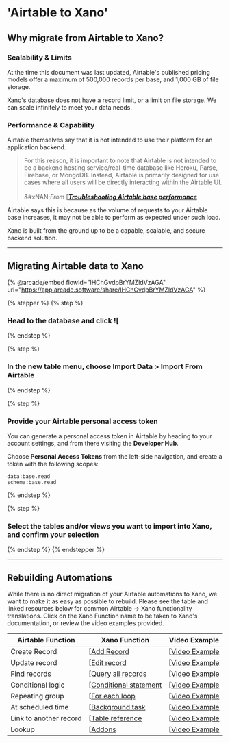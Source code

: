 # 'Airtable to Xano'

## Why migrate from Airtable to Xano?

### Scalability & Limits

At the time this document was last updated, Airtable's published pricing models offer a maximum of 500,000 records per base, and 1,000 GB of file storage.

Xano's database does not have a record limit, or a limit on file storage. We can scale infinitely to meet your data needs.

### Performance & Capability

Airtable themselves say that it is not intended to use their platform for an application backend.

> For this reason, it is important to note that Airtable is not intended to be a backend hosting service/real-time database like Heroku, Parse, Firebase, or MongoDB. Instead, Airtable is primarily designed for use cases where all users will be directly interacting within the Airtable UI. \
> \
> &#xNAN;_&#x46;rom_ [[_**Troubleshooting Airtable base performance**_](https://support.airtable.com/docs/troubleshooting-airtable-performance)

Airtable says this is because as the volume of requests to your Airtable base increases, it may not be able to perform as expected under such load.

Xano is built from the ground up to be a capable, scalable, and secure backend solution.

***

## Migrating Airtable data to Xano

{% @arcade/embed flowId="lHChGvdpBrYMZldVzAGA" url="https://app.arcade.software/share/lHChGvdpBrYMZldVzAGA" %}

{% stepper %}
{% step %}
### Head to the database and click ![[](<../../.gitbook/assets/CleanShot 2025-01-25 at 16.07.45.png>)
{% endstep %}

{% step %}
### In the new table menu, choose Import Data > Import From Airtable
{% endstep %}

{% step %}
### Provide your Airtable personal access token

You can generate a personal access token in Airtable by heading to your account settings, and from there visiting the **Developer Hub**.

Choose **Personal Access Tokens** from the left-side navigation, and create a token with the following scopes:

```
data:base.read
schema:base.read
```
{% endstep %}

{% step %}
### Select the tables and/or views you want to import into Xano, and confirm your selection
{% endstep %}
{% endstepper %}

***

## Rebuilding Automations

While there is no direct migration of your Airtable automations to Xano, we want to make it as easy as possible to rebuild. Please see the table and linked resources below for common Airtable -> Xano functionality translations. Click on the Xano Function name to be taken to Xano's documentation, or review the video examples provided.

| Airtable Function      | Xano Function                                                                                    | Video Example                                 |
| ---------------------- | ------------------------------------------------------------------------------------------------ | --------------------------------------------- |
| Create Record          | [[Add Record](../../the-function-stack/functions/database-requests/add-record.mdx)                 | [[Video Example](https://youtu.be/k0GpUdsRkL0) |
| Update record          | [[Edit record](../../the-function-stack/functions/database-requests/edit-record.mdx)               | [[Video Example](https://youtu.be/rTeJamc_MYE) |
| Find records           | [[Query all records](../../the-function-stack/functions/database-requests/query-all-records/)     | [[Video Example](https://youtu.be/-XjcXEtPNmk) |
| Conditional logic      | [[Conditional statement](../../the-function-stack/functions/data-manipulation/conditional.mdx)     | [[Video Example](https://youtu.be/QR4UJ2GpYDo) |
| Repeating group        | [[For each loop](../../the-function-stack/functions/data-manipulation/loops.mdx)                   | [[Video Example](https://youtu.be/AGe5JN0rZ2M) |
| At scheduled time      | [[Background task](../../the-function-stack/building-with-visual-development/background-tasks.mdx) | [[Video Example](https://youtu.be/SDXWVhBGKmQ) |
| Link to another record | [[Table reference](../database-basics/field-types.md#table-reference)                             | [[Video Example](https://youtu.be/z-TwxiQOIBs) |
| Lookup                 | [[Addons](../../the-function-stack/functions/database-requests/query-all-records/#using-addons)   | [[Video Example](https://youtu.be/z-TwxiQOIBs) |